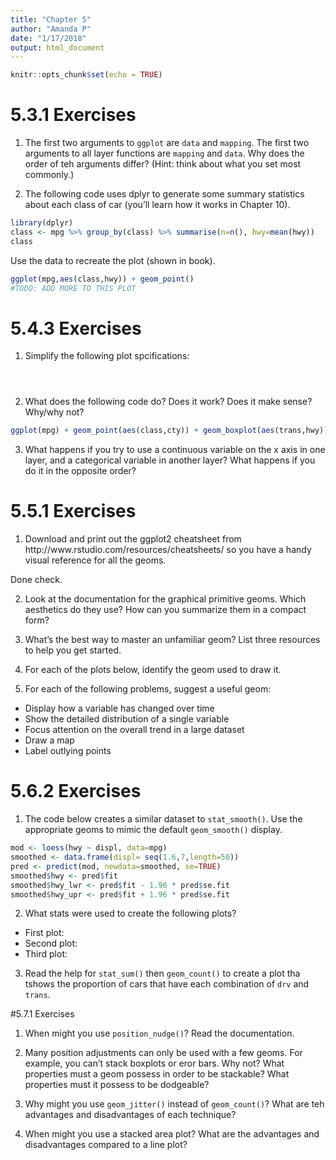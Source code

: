 ```yaml
---
title: "Chapter 5"
author: "Amanda P"
date: "1/17/2018"
output: html_document
---
```


```r
knitr::opts_chunk$set(echo = TRUE)
```

# 5.3.1 Exercises

1. The first two arguments to `ggplot` are `data` and `mapping`. The first two arguments to all layer functions are `mapping` and `data`. Why does the order of teh arguments differ? (Hint: think about what you set most commonly.)

2. The following code uses dplyr to generate some summary statistics about each class of car (you'll learn how it works in Chapter 10). 

```r
library(dplyr)
class <- mpg %>% group_by(class) %>% summarise(n=n(), hwy=mean(hwy))
class
```

Use the data to recreate the plot (shown in book).

```r
ggplot(mpg,aes(class,hwy)) + geom_point()
#TODO: ADD MORE TO THIS PLOT
```

# 5.4.3 Exercises

1. Simplify the following plot spcifications:


```r

```

```r

```

```r

```


2. What does the following code do? Does it work? Does it make sense? Why/why not?

```r
ggplot(mpg) + geom_point(aes(class,cty)) + geom_boxplot(aes(trans,hwy))
```

3. What happens if you try to use a continuous variable on the x axis in one layer, and a categorical variable in another layer? What happens if you do it in the opposite order?


# 5.5.1 Exercises

1. Download and print out the ggplot2 cheatsheet from http://www.rstudio.com/resources/cheatsheets/ so you have a handy visual reference for all the geoms.

Done check.

2. Look at the documentation for the graphical primitive geoms. Which aesthetics do they use? How can you summarize them in a compact form?

3. What's the best way to master an unfamiliar geom? List three resources to help you get started.

4. For each of the plots below, identify the geom used to draw it.

5. For each of the following problems, suggest a useful geom:

* Display how a variable has changed over time
* Show the detailed distribution of a single variable
* Focus attention on the overall trend in a large dataset
* Draw a map
* Label outlying points

# 5.6.2 Exercises

1. The code below creates a similar dataset to `stat_smooth()`. Use the appropriate geoms to mimic the default `geom_smooth()` display.

```r
mod <- loess(hwy ~ displ, data=mpg)
smoothed <- data.frame(displ= seq(1.6,7,length=50))
pred <- predict(mod, newdata=smoothed, se=TRUE)
smoothed$hwy <- pred$fit
smoothed$hwy_lwr <- pred$fit - 1.96 * pred$se.fit
smoothed$hwy_upr <- pred$fit + 1.96 * pred$se.fit
```

2. What stats were used to create the following plots?

* First plot:
* Second plot:
* Third plot:

3. Read the help for `stat_sum()` then `geom_count()` to create a plot tha tshows the proportion of cars that have each combination of `drv` and `trans`.

#5.7.1 Exercises

1. When might you use `position_nudge()`? Read the documentation.

2. Many position adjustments can only be used with a few geoms. For example, you can't stack boxplots or eror bars. Why not? What properties must a geom possess in order to be stackable? What properties must it possess to be dodgeable?

3. Why might you use `geom_jitter()` instead of `geom_count()`? What are teh advantages and disadvantages of each technique?

4. When might you use a stacked area plot? What are the advantages and disadvantages compared to a line plot?

